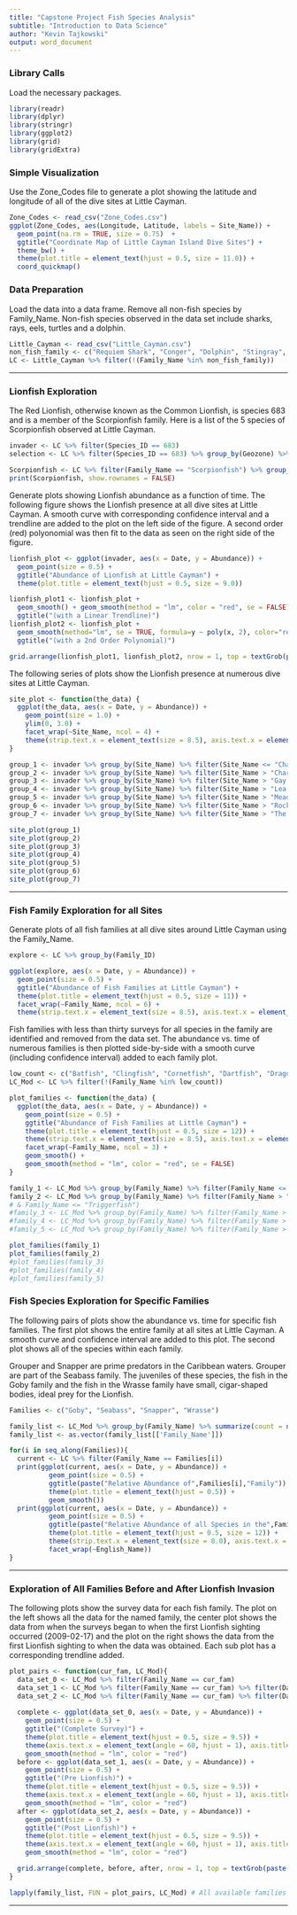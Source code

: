 ```yaml
---
title: "Capstone Project Fish Species Analysis"
subtitle: "Introduction to Data Science"
author: "Kevin Tajkowski"
output: word_document
---
```


### Library Calls
Load the necessary packages.

```r
library(readr)
library(dplyr)
library(stringr)
library(ggplot2)
library(grid)
library(gridExtra)
```

### Simple Visualization
Use the Zone_Codes file to generate a plot showing the latitude and longitude of all of the dive sites at Little Cayman.

```r
Zone_Codes <- read_csv("Zone_Codes.csv")
ggplot(Zone_Codes, aes(Longitude, Latitude, labels = Site_Name)) +
  geom_point(na.rm = TRUE, size = 0.75)  +
  ggtitle("Coordinate Map of Little Cayman Island Dive Sites") +
  theme_bw() +
  theme(plot.title = element_text(hjust = 0.5, size = 11.0)) +
  coord_quickmap()

```

### Data Preparation
Load the data into a data frame.  Remove all non-fish species by Family_Name.  Non-fish species observed in the data set include sharks, rays, eels, turtles and a dolphin.

```r
Little_Cayman <- read_csv("Little_Cayman.csv")
non_fish_family <- c("Requiem Shark", "Conger", "Dolphin", "Stingray", "Manta", "Moray", "Eagle Ray", "Snake Eel", "Carpet Shark", "Hammerhead Shark", "Electric Ray", "Round Stingrays", "Sea Turtles", "#N/A")
LC <- Little_Cayman %>% filter(!(Family_Name %in% non_fish_family))
```

***

### Lionfish Exploration
The Red Lionfish, otherwise known as the Common Lionfish, is species 683 and is a member of the Scorpionfish family.  Here is a list of the 5 species of Scorpionfish observed at Little Cayman.

```r
invader <- LC %>% filter(Species_ID == 683)
selection <- LC %>% filter(Species_ID == 683) %>% group_by(Geozone) %>% summarize(count = n())

Scorpionfish <- LC %>% filter(Family_Name == "Scorpionfish") %>% group_by(English_Name) %>% summarize(count = n())
print(Scorpionfish, show.rownames = FALSE)
```

Generate plots showing Lionfish abundance as a function of time.  The following figure shows the Lionfish presence at all dive sites at Little Cayman.  A smooth curve with corresponding confidence interval and a trendline are added to the plot on the left side of the figure.  A second order (red) polyonomial was then fit to the data as seen on the right side of the figure.


```r
lionfish_plot <- ggplot(invader, aes(x = Date, y = Abundance)) +
  geom_point(size = 0.5) +
  ggtitle("Abundance of Lionfish at Little Cayman") +
  theme(plot.title = element_text(hjust = 0.5, size = 9.0))

lionfish_plot1 <- lionfish_plot +
  geom_smooth() + geom_smooth(method = "lm", color = "red", se = FALSE) +
  ggtitle("(with a Linear Trendline)")
lionfish_plot2 <- lionfish_plot +
  geom_smooth(method="lm", se = TRUE, formula=y ~ poly(x, 2), color="red") +
  ggtitle("(with a 2nd Order Polynomial)")

grid.arrange(lionfish_plot1, lionfish_plot2, nrow = 1, top = textGrob(paste("Relative Abundance of Lionfish at Little Cayman"), gp = gpar(fontsize = 12, font = 3)))
```

The following series of plots show the Lionfish presence at numerous dive sites at Little Cayman.

```r
site_plot <- function(the_data) {
  ggplot(the_data, aes(x = Date, y = Abundance)) +
    geom_point(size = 1.0) +
    ylim(0, 3.0) +
    facet_wrap(~Site_Name, ncol = 4) +
    theme(strip.text.x = element_text(size = 8.5), axis.text.x = element_text(angle = 60, hjust = 1))
}

group_1 <- invader %>% group_by(Site_Name) %>% filter(Site_Name <= "Charlie's Chimney")
group_2 <- invader %>% group_by(Site_Name) %>% filter(Site_Name > "Charlie's Chimney" & Site_Name <= "Gay's Reef")
group_3 <- invader %>% group_by(Site_Name) %>% filter(Site_Name > "Gay's Reef" & Site_Name <= "Lea Lea's Lookout")
group_4 <- invader %>% group_by(Site_Name) %>% filter(Site_Name > "Lea Lea's Lookout" & Site_Name <= "Meadow's")
group_5 <- invader %>% group_by(Site_Name) %>% filter(Site_Name > "Meadow's" & Site_Name <= "Rock Bottom Wall")
group_6 <- invader %>% group_by(Site_Name) %>% filter(Site_Name > "Rock Bottom Wall" & Site_Name <= "The Great Wall (Sheer Wall- East and West)")
group_7 <- invader %>% group_by(Site_Name) %>% filter(Site_Name > "The Great Wall (Sheer Wall- East and West)")

site_plot(group_1)
site_plot(group_2)
site_plot(group_3)
site_plot(group_4)
site_plot(group_5)
site_plot(group_6)
site_plot(group_7)
```


***

### Fish Family Exploration for all Sites
Generate plots of all fish families at all dive sites around Little Cayman using the Family_Name.

```r
explore <- LC %>% group_by(Family_ID)

ggplot(explore, aes(x = Date, y = Abundance)) +
  geom_point(size = 0.5) +
  ggtitle("Abundance of Fish Families at Little Cayman") +
  theme(plot.title = element_text(hjust = 0.5, size = 11)) +
  facet_wrap(~Family_Name, ncol = 6) +
  theme(strip.text.x = element_text(size = 8.5), axis.text.x = element_text(angle = 60, hjust = 1))
```

Fish families with less than thirty surveys for all species in the family are identified and removed from the data set.  The abundance vs. time of numerous families is then plotted side-by-side with a smooth curve (including confidence interval) added to each family plot.

```r
low_count <- c("Batfish", "Clingfish", "Cornetfish", "Dartfish", "Dragonet", "Flyingfish/Halfbeak", "Flying Gurnard", "Frogfish", "Mackerel", "Mullet", "Needlefish", "Silversides / Herrings / Anchovies", "Sweeper", "Viviparous Brotula")
LC_Mod <- LC %>% filter(!(Family_Name %in% low_count))

plot_families <- function(the_data) {
  ggplot(the_data, aes(x = Date, y = Abundance)) +
    geom_point(size = 0.5) +
    ggtitle("Abundance of Fish Families at Little Cayman") +
    theme(plot.title = element_text(hjust = 0.5, size = 12)) +
    theme(strip.text.x = element_text(size = 8.5), axis.text.x = element_text(angle = 60, hjust = 1)) +
    facet_wrap(~Family_Name, ncol = 3) +
    geom_smooth() +
    geom_smooth(method = "lm", color = "red", se = FALSE)
}

family_1 <- LC_Mod %>% group_by(Family_Name) %>% filter(Family_Name <= "Jack")
family_2 <- LC_Mod %>% group_by(Family_Name) %>% filter(Family_Name > "Jack")
# & Family_Name <= "Triggerfish")
#family_3 <- LC_Mod %>% group_by(Family_Name) %>% filter(Family_Name > "Triggerfish" & Family_Name <= "Parrotfish")
#family_4 <- LC_Mod %>% group_by(Family_Name) %>% filter(Family_Name > "Parrotfish" & Family_Name <= "Squirrelfish")
#family_5 <- LC_Mod %>% group_by(Family_Name) %>% filter(Family_Name > "Squirrelfish")

plot_families(family_1)
plot_families(family_2)
#plot_families(family_3)
#plot_families(family_4)
#plot_families(family_5)
```

### Fish Species Exploration for Specific Families
The following pairs of plots show the abundance vs. time for specific fish families.  The first plot shows the entire family at all sites at Little Cayman.  A smooth curve and confidence interval are added to this plot.  The second plot shows all of the species within each family.

Grouper and Snapper are prime predators in the Caribbean waters.  Grouper are part of the Seabass family.  The juveniles of these species, the fish in the Goby family and the fish in the Wrasse family have small, cigar-shaped bodies, ideal prey for the Lionfish.

```r
Families <- c("Goby", "Seabass", "Snapper", "Wrasse")

family_list <- LC_Mod %>% group_by(Family_Name) %>% summarize(count = n())
family_list <- as.vector(family_list[['Family_Name']])

for(i in seq_along(Families)){
  current <- LC %>% filter(Family_Name == Families[i])
  print(ggplot(current, aes(x = Date, y = Abundance)) +
          geom_point(size = 0.5) +
          ggtitle(paste("Relative Abundance of",Families[i],"Family")) +
          theme(plot.title = element_text(hjust = 0.5)) +
          geom_smooth())
  print(ggplot(current, aes(x = Date, y = Abundance)) +
          geom_point(size = 0.5) +
          ggtitle(paste("Relative Abundance of all Species in the",Families[i],"Family")) +
          theme(plot.title = element_text(hjust = 0.5, size = 12)) +
          theme(strip.text.x = element_text(size = 8.0), axis.text.x = element_text(angle = 60, hjust = 1)) +
          facet_wrap(~English_Name))
}
```

***

### Exploration of All Families Before and After Lionfish Invasion
The following plots show the survey data for each fish family.  The plot on the left shows all the data for the named family, the center plot shows the data from when the surveys began to when the first Lionfish sighting occurred (2009-02-17) and the plot on the right shows the data from the first Lionfish sighting to when the data was obtained.  Each sub plot has a corresponding trendline added.

```r
plot_pairs <- function(cur_fam, LC_Mod){
  data_set_0 <- LC_Mod %>% filter(Family_Name == cur_fam)
  data_set_1 <- LC_Mod %>% filter(Family_Name == cur_fam) %>% filter(Date < "2009-02-17")
  data_set_2 <- LC_Mod %>% filter(Family_Name == cur_fam) %>% filter(Date >= "2009-02-17")
  
  complete <- ggplot(data_set_0, aes(x = Date, y = Abundance)) +
    geom_point(size = 0.5) +
    ggtitle("(Complete Survey)") +
    theme(plot.title = element_text(hjust = 0.5, size = 9.5)) +
    theme(axis.text.x = element_text(angle = 60, hjust = 1), axis.title.x = element_blank()) +
    geom_smooth(method = "lm", color = "red")
  before <- ggplot(data_set_1, aes(x = Date, y = Abundance)) +
    geom_point(size = 0.5) +
    ggtitle("(Pre Lionfish)") +
    theme(plot.title = element_text(hjust = 0.5, size = 9.5)) +
    theme(axis.text.x = element_text(angle = 60, hjust = 1), axis.title.x = element_blank(), axis.title.y = element_blank()) +
    geom_smooth(method = "lm", color = "red")
  after <- ggplot(data_set_2, aes(x = Date, y = Abundance)) +
    geom_point(size = 0.5) +
    ggtitle("(Post Lionfish)") +
    theme(plot.title = element_text(hjust = 0.5, size = 9.5)) +
    theme(axis.text.x = element_text(angle = 60, hjust = 1), axis.title.x = element_blank(), axis.title.y = element_blank()) +
    geom_smooth(method = "lm", color = "red")

  grid.arrange(complete, before, after, nrow = 1, top = textGrob(paste("Relative Abundance of the",cur_fam, "Family"), gp = gpar(fontsize = 12, font = 3)), bottom = textGrob("Date"))
}

lapply(family_list, FUN = plot_pairs, LC_Mod) # All available families

```

***



